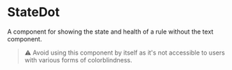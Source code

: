 
# StateDot

A component for showing the state and health of a rule without the text component.

> ⚠️ Avoid using this component by itself as it's not accessible to users with various forms of colorblindness.

